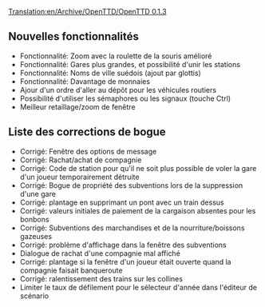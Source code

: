 [[Translation:en/Archive/OpenTTD/OpenTTD 0.1.3]]


{{fr/Archive/OpenTTD/Livraison|prec=fr/OpenTTD 0.1.2/Fr|suiv=fr/OpenTTD 0.1.4/Fr|date=18/03/2004}}

==Nouvelles fonctionnalités==
*Fonctionnalité: Zoom avec la roulette de la souris amélioré
*Fonctionnalité: Gares plus grandes, et possibilité d'unir les stations
*Fonctionnalité: Noms de ville suédois (ajout par glottis)
*Fonctionnalité: Davantage de monnaies
*Ajour d'un ordre d'aller au dépôt pour les véhicules routiers
*Possibilité d'utiliser les sémaphores ou les signaux (touche Ctrl)
*Meilleur retaillage/zoom de fenêtre

==Liste des corrections de bogue==
*Corrigé: Fenêtre des options de message
*Corrigé: Rachat/achat de compagnie
*Corrigé: Code de station pour qu'il ne soit plus possible de voler la gare d'un joueur temporairement détruite
*Corrigé: Bogue de propriété des subventions lors de la suppression d'une gare
*Corrigé: plantage en supprimant un pont avec un train dessus
*Corrigé: valeurs initiales de paiement de la cargaison absentes pour les bonbons
*Corrigé: Subventions des marchandises et de la nourriture/boissons gazeuses
*Corrigé: problème d'affichage dans la fenêtre des subventions
*Dialogue de rachat d'une compagnie mal affiché
*Corrigé: plantage si la fenêtre d'un joueur était ouverte quand la compagnie faisait banqueroute
*Corrigé: ralentissement des trains sur les collines
*Limiter le taux de défilement pour le sélecteur d'année dans l'éditeur de scénario